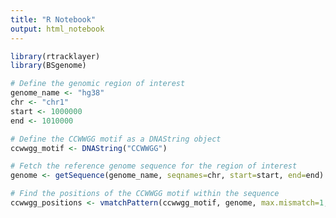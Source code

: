 ```yaml
---
title: "R Notebook"
output: html_notebook
---
```


```r
library(rtracklayer)
library(BSgenome)

# Define the genomic region of interest
genome_name <- "hg38"
chr <- "chr1"
start <- 1000000
end <- 1010000

# Define the CCWWGG motif as a DNAString object
ccwwgg_motif <- DNAString("CCWWGG")

# Fetch the reference genome sequence for the region of interest
genome <- getSequence(genome_name, seqnames=chr, start=start, end=end)

# Find the positions of the CCWWGG motif within the sequence
ccwwgg_positions <- vmatchPattern(ccwwgg_motif, genome, max.mismatch=1, with.mismatch=TRUE)

```

